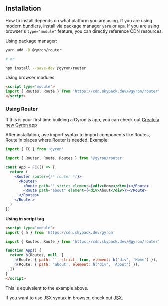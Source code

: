 ## Installation

How to install depends on what platform you are using. If you are using modern bundlers, install via package manager `yarn` or `npm`. If you are using browser's `type="module"` feature, you can directly reference CDN resources.

Using package manager:

```bash
yarn add -D @gyron/router

# or 

npm install --save-dev @gyron/router
```

Using browser modules:

```html
<script type="module">
import { Routes, Route } from 'https://cdn.skypack.dev/@gyron/router'
</script>
```

### Using Router

If this is your first time building a Gyron.js app, you can check out [Create a new Gyron app](/en-US/docs/tutorial#Create%20a%20New%20Gyron%20App)

After installation, use import syntax to import components like Routes, Route in places where Router is needed. Example:

```jsx
import { FC } from 'gyron'

import { Router, Route, Routes } from '@gyron/router'

const App = FC(() => {
  return (
    <Router router={/* router */}>
      <Routes>
        <Route path="" strict element={<div>Home</div>}></Route>
        <Route path="about" element={<div>About</div>}></Route>
      </Routes>
    </Router>
  )
})
```

**Using in script tag**

```html
<script type="module">
import { h } from 'https://cdn.skypack.dev/gyron'

import { Routes, Route } from 'https://cdn.skypack.dev/@gyron/router'

function App() {
  return h(Routes, null, [
    h(Route, { path: '', strict: true, element: h('div', 'Home') }),
    h(Route, { path: 'about', element: h('div', 'About') }),
  ]) 
}
</script>
```

This is equivalent to the example above.

If you want to use JSX syntax in browser, check out [JSX](/en-US/core/jsx/getting-started).
